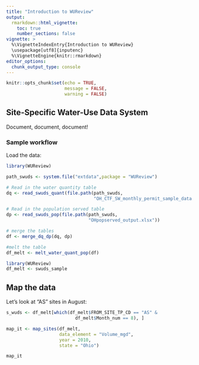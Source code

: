 ```yaml
---
title: "Introduction to WUReview"
output: 
  rmarkdown::html_vignette:
    toc: true
    number_sections: false
vignette: >
  %\VignetteIndexEntry{Introduction to WUReview}
  \usepackage[utf8]{inputenc}
  %\VignetteEngine{knitr::rmarkdown}
editor_options: 
  chunk_output_type: console
---
```


```r
knitr::opts_chunk$set(echo = TRUE,
                      message = FALSE,
                      warning = FALSE)
```

## Site-Specific Water-Use Data System

Document, document, document!

### Sample workflow

Load the data:

```r
library(WUReview)

path_swuds <- system.file("extdata",package = "WUReview")

# Read in the water quantity table
dq <- read_swuds_quant(file.path(path_swuds,
                                 "OH_CTF_SW_monthly_permit_sample_data.xlsx"))

# Read in the population served table
dp <- read_swuds_pop(file.path(path_swuds,
                               "OHpopserved_output.xlsx"))

# merge the tables
df <- merge_dq_dp(dq, dp)

#melt the table
df_melt <- melt_water_quant_pop(df)
```

```r
library(WUReview)
df_melt <- swuds_sample
```


## Map the data

Let's look at "AS" sites in August:

```r

s_wuds <- df_melt[which(df_melt$FROM_SITE_TP_CD == "AS" &
                          df_melt$Month_num == 8), ]

map_it <- map_sites(df_melt, 
                    data_element = "Volume_mgd",
                    year = 2010,
                    state = "Ohio")

map_it

```
